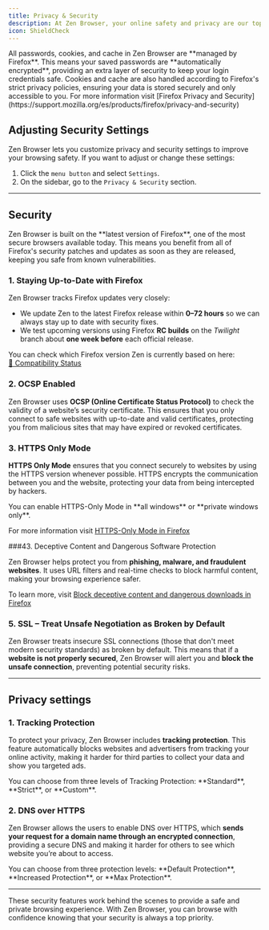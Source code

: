```yaml
---
title: Privacy & Security
description: At Zen Browser, your online safety and privacy are our top priorities. We've implemented a range of security features to ensure you're protected while browsing.
icon: ShieldCheck
---
```


<Callout title="Password, Cookies, and Cache Management">
All passwords, cookies, and cache in Zen Browser are **managed by Firefox**. This means your saved passwords are **automatically encrypted**, providing an extra layer of security to keep your login credentials safe. Cookies and cache are also handled according to Firefox's strict privacy policies, ensuring your data is stored securely and only accessible to you.
For more information visit [Firefox Privacy and Security](https://support.mozilla.org/es/products/firefox/privacy-and-security)
</Callout>

## Adjusting Security Settings

Zen Browser lets you customize privacy and security settings to improve your browsing safety. If you want to adjust or change these settings:

1. Click the `menu button` and select `Settings`.
2. On the sidebar, go to the `Privacy & Security` section.

---

## Security

<Callout type="info" title="Latest Firefox Version">
Zen Browser is built on the **latest version of Firefox**, one of the most secure browsers available today. This means you benefit from all of Firefox's security patches and updates as soon as they are released, keeping you safe from known vulnerabilities.
</Callout>

### 1. Staying Up-to-Date with Firefox

Zen Browser tracks Firefox updates very closely:

- We update Zen to the latest Firefox release within **0–72 hours** so we can always stay up to date with security fixes.
- We test upcoming versions using Firefox **RC builds** on the *Twilight* branch about **one week before** each official release.

You can check which Firefox version Zen is currently based on here:  
[🔗 Compatibility Status](https://github.com/zen-browser/desktop/?tab=readme-ov-file#%EF%B8%8F-compatibility)

### 2. OCSP Enabled

Zen Browser uses **OCSP (Online Certificate Status Protocol)** to check the validity of a website’s security certificate. This ensures that you only connect to safe websites with up-to-date and valid certificates, protecting you from malicious sites that may have expired or revoked certificates.

### 3. HTTPS Only Mode

**HTTPS Only Mode** ensures that you connect securely to websites by using the HTTPS version whenever possible. HTTPS encrypts the communication between you and the website, protecting your data from being intercepted by hackers.

<Callout type="info">
You can enable HTTPS-Only Mode in **all windows** or **private windows only**.
</Callout>

For more information visit [HTTPS-Only Mode in Firefox](https://support.mozilla.org/en-US/kb/https-only-prefs)

###43. Deceptive Content and Dangerous Software Protection

Zen Browser helps protect you from **phishing, malware, and fraudulent websites**. It uses URL filters and real-time checks to block harmful content, making your browsing experience safer.

To learn more, visit [Block deceptive content and dangerous downloads in Firefox](https://support.mozilla.org/en-US/kb/block-deceptive-content-and-dangerous-downloads-firefox)

### 5. SSL – Treat Unsafe Negotiation as Broken by Default

Zen Browser treats insecure SSL connections (those that don't meet modern security standards) as broken by default. This means that if a **website is not properly secured**, Zen Browser will alert you and **block the unsafe connection**, preventing potential security risks.

---

## Privacy settings

### 1. Tracking Protection

To protect your privacy, Zen Browser includes **tracking protection**. This feature automatically blocks websites and advertisers from tracking your online activity, making it harder for third parties to collect your data and show you targeted ads.

<Callout type="info">
You can choose from three levels of Tracking Protection: **Standard**, **Strict**, or **Custom**.
</Callout>

### 2. DNS over HTTPS

Zen Browser allows the users to enable DNS over HTTPS, which **sends your request for a domain name through an encrypted connection**, providing a secure DNS and making it harder for others to see which website you’re about to access.

<Callout type="info">
You can choose from three protection levels: **Default Protection**, **Increased Protection**, or **Max Protection**.
</Callout>

---

These security features work behind the scenes to provide a safe and private browsing experience. With Zen Browser, you can browse with confidence knowing that your security is always a top priority.
